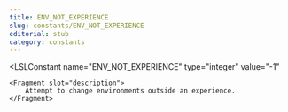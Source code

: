 ```yaml
---
title: ENV_NOT_EXPERIENCE
slug: constants/ENV_NOT_EXPERIENCE
editorial: stub
category: constants
---
```


<LSLConstant
	name="ENV_NOT_EXPERIENCE"
	type="integer"
	value="-1"
>
	<Fragment slot="description">
		Attempt to change environments outside an experience.
	</Fragment>
</LSLConstant>
